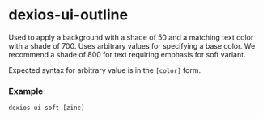 
<Meta title="Utilities/dexios-ui-soft" />

# dexios-ui-outline

Used to apply a background with a shade of 50 and a matching text color with a shade of 700.
Uses arbitrary values for specifying a base color.
We recommend a shade of 800 for text requiring emphasis for soft variant.

Expected syntax for arbitrary value is in the `[color]` form.

### Example

```
dexios-ui-soft-[zinc]
```
